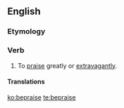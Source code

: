 ==English==

===Etymology===
{{prefix|be|praise|lang=en}}

===Verb===
{{en-verb|beprais|es}}

# {{context|transitive|lang=en}} To [[praise]] greatly or [[extravagant]]ly.

====Translations====
{{trans-top|to praise greatly or extravagantly}}
{{trans-mid}}
{{trans-bottom}}

[[ko:bepraise]]
[[te:bepraise]]